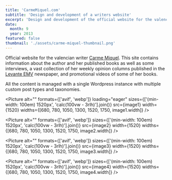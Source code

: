 ```yaml
---
title: 'CarmeMiquel.com'
subtitle: 'Design and development of a writers website'
excerpt: 'Design and development of the official website for the valencian writer Carme Miquel.'
date:
  month: 9
  year: 2013
featured: false
thumbnail: './assets/carme-miquel-thumbnail.png'
---
```



Official website for the valencian writer [Carme Miquel](https://carmemiquel.com). This site contains information about the author and her published books as well as some interviews, a vast collection of her weekly opinion columns published in the [Levante EMV](https://www.levante-emv.com) newspaper, and promotional videos of some of her books.

All the content is managed with a single Wordpress instance with multiple custom post types and taxonomies.

<Picture
  alt=""
  formats={['avif', 'webp']}
  loading="eager"
  sizes={['(min-width: 100em) 1520px', 'calc(100vw - 3rlh)'].join()}
  src={image1}
  width={1520}
  widths={[680, 780, 1050, 1300, 1520, 1750, image1.width]}
/>

<Picture
  alt=""
  formats={['avif', 'webp']}
  sizes={['(min-width: 100em) 1520px', 'calc(100vw - 3rlh)'].join()}
  src={image2}
  width={1520}
  widths={[680, 780, 1050, 1300, 1520, 1750, image2.width]}
/>

<Picture
  alt=""
  formats={['avif', 'webp']}
  sizes={['(min-width: 100em) 1520px', 'calc(100vw - 3rlh)'].join()}
  src={image3}
  width={1520}
  widths={[680, 780, 1050, 1300, 1520, 1750, image3.width]}
/>

<Picture
  alt=""
  formats={['avif', 'webp']}
  sizes={['(min-width: 100em) 1520px', 'calc(100vw - 3rlh)'].join()}
  src={image4}
  width={1520}
  widths={[680, 780, 1050, 1300, 1520, 1750, image4.width]}
/>
